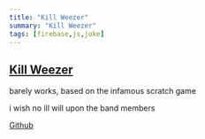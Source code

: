 ```yaml
---
title: "Kill Weezer"
summary: "Kill Weezer"
tags: [firebase,js,joke]
---
```


## [Kill Weezer](https://kill-weezer.web.app/)
barely works, based on the infamous scratch game  

i wish no ill will upon the band members  

[Github](https://github.com/pmaxhogan/kill-weezer)
